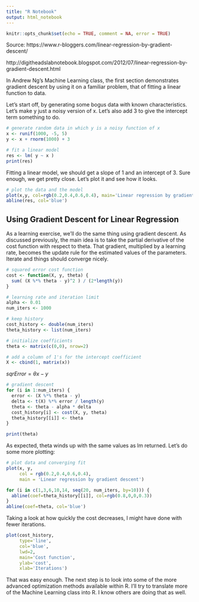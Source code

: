 ```yaml
---
title: "R Notebook"
output: html_notebook
---
```


```r
knitr::opts_chunk$set(echo = TRUE, comment = NA, error = TRUE)
```

Source: https://www.r-bloggers.com/linear-regression-by-gradient-descent/

http://digitheadslabnotebook.blogspot.com/2012/07/linear-regression-by-gradient-descent.html


In Andrew Ng’s Machine Learning class, the first section demonstrates gradient descent by using it on a familiar problem, that of fitting a linear function to data.

Let’s start off, by generating some bogus data with known characteristics. Let’s make y just a noisy version of x. Let’s also add 3 to give the intercept term something to do.

```r
# generate random data in which y is a noisy function of x
x <- runif(1000, -5, 5)
y <- x + rnorm(1000) + 3

# fit a linear model
res <- lm( y ~ x )
print(res)
```

Fitting a linear model, we should get a slope of 1 and an intercept of 3. Sure enough, we get pretty close. Let’s plot it and see how it looks.

```r
# plot the data and the model
plot(x,y, col=rgb(0.2,0.4,0.6,0.4), main='Linear regression by gradient descent')
abline(res, col='blue')

```
## Using Gradient Descent for Linear Regression
As a learning exercise, we’ll do the same thing using gradient descent. As discussed previously, the main idea is to take the partial derivative of the cost function with respect to theta. That gradient, multiplied by a learning rate, becomes the update rule for the estimated values of the parameters. Iterate and things should converge nicely.


```r
# squared error cost function
cost <- function(X, y, theta) {
  sum( (X %*% theta - y)^2 ) / (2*length(y))
}
```


```r
# learning rate and iteration limit
alpha <- 0.01
num_iters <- 1000

# keep history
cost_history <- double(num_iters)
theta_history <- list(num_iters)

# initialize coefficients
theta <- matrix(c(0,0), nrow=2)

# add a column of 1's for the intercept coefficient
X <- cbind(1, matrix(x))


```

$sqrError = \theta x -y$

```r
# gradient descent
for (i in 1:num_iters) {
  error <- (X %*% theta - y)
  delta <- t(X) %*% error / length(y)
  theta <- theta - alpha * delta
  cost_history[i] <- cost(X, y, theta)
  theta_history[[i]] <- theta
}

print(theta)
```

As expected, theta winds up with the same values as lm returned. Let’s do some more plotting:

```r
# plot data and converging fit
plot(x, y, 
     col = rgb(0.2,0.4,0.6,0.4), 
     main = 'Linear regression by gradient descent')

for (i in c(1,3,6,10,14, seq(20, num_iters, by=10))) {
  abline(coef=theta_history[[i]], col=rgb(0.8,0,0,0.3))
}
abline(coef=theta, col='blue')
```
Taking a look at how quickly the cost decreases, I might have done with fewer iterations.


```r
plot(cost_history, 
     type='line', 
     col='blue', 
     lwd=2, 
     main='Cost function', 
     ylab='cost', 
     xlab='Iterations')
```


That was easy enough. The next step is to look into some of the more advanced optimization methods available within R. I’ll try to translate more of the Machine Learning class into R. I know others are doing that as well.


